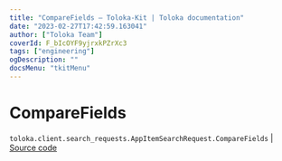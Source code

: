 ```yaml
---
title: "CompareFields — Toloka-Kit | Toloka documentation"
date: "2023-02-27T17:42:59.163041"
author: ["Toloka Team"]
coverId: F_bIcOYF9yjrxkPZrXc3
tags: ["engineering"]
ogDescription: ""
docsMenu: "tkitMenu"
---
```


# CompareFields
`toloka.client.search_requests.AppItemSearchRequest.CompareFields` | [Source code](https://github.com/Toloka/toloka-kit/blob/v1.1.4/src/client/search_requests.py#L1086)